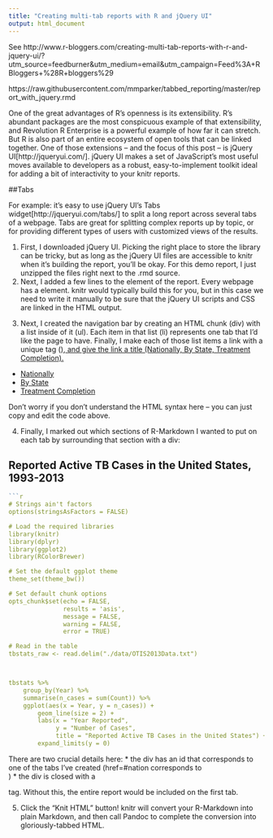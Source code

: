 ```yaml
---
title: "Creating multi-tab reports with R and jQuery UI"
output: html_document
---
```


See http://www.r-bloggers.com/creating-multi-tab-reports-with-r-and-jquery-ui/?utm_source=feedburner&utm_medium=email&utm_campaign=Feed%3A+RBloggers+%28R+bloggers%29

https://raw.githubusercontent.com/mmparker/tabbed_reporting/master/report_with_jquery.rmd

One of the great advantages of R's openness is its extensibility. R's abundant  packages are the most conspicuous example of that extensibility, and Revolution R Enterprise is a powerful example of how far it can stretch. But R is also part of an entire ecosystem of open tools that can be linked together.  One of those extensions – and the focus of this post – is jQuery UI[http://jqueryui.com/]. jQuery UI makes a set of JavaScript's most useful moves available to developers as a robust, easy-to-implement toolkit ideal for adding a bit of interactivity to your knitr reports.

##Tabs

For example: it's easy to use jQuery UI's Tabs widget[http://jqueryui.com/tabs/] to split a long report across several tabs of a webpage. Tabs are great for splitting complex reports up by topic, or for providing different types of users with customized views of the results.

1. First, I downloaded jQuery UI. Picking the right place to store the library can be tricky, but as long as the jQuery UI files are accessible to knitr when it's building the report, you'll be okay. For this demo report, I just unzipped  the files right next to the .rmd source.
2. Next, I added a few lines to the <head> element of the report. Every webpage has a <head> element. knitr would typically build this for you, but in this case we need to write it manually to be sure that the jQuery UI scripts and CSS are linked in the HTML output.

<head>
  <meta charset="utf-8">
  <title>Reported Active Tuberculosis Cases in the United States, 1993-2013</title>
  <link rel="stylesheet" href="jquery/jquery-ui.min.css">
  <script src="jquery/external/jquery/jquery.js"></script>
  <script src="jquery/jquery-ui.js"></script>
  <script>
  $(function() {
    $( "#tabs" ).tabs();
  });
  </script>
</head>

3. Next, I created the navigation bar by creating an HTML chunk (div) with a list inside of it (ul). Each item in that list (li) represents one tab that I'd like the page to have. Finally, I make each of those list items a link with a unique tag (<a href="#nation">), and give the link a title (Nationally, By State, Treatment Completion).

<div id="tabs">
<ul>
<li><a href="#nation">Nationally</a></li>
<li><a href="#states">By State</a></li>
<li><a href="#treatment">Treatment Completion</a></li>
</ul>

Don't worry if you don't understand the HTML syntax here – you can just copy and edit the code above.

4. Finally, I marked out which sections of R-Markdown I wanted to put on each tab by surrounding that section with a div:

<div id="nation">

## Reported Active TB Cases in the United States, 1993-2013

```r
```r

# Strings ain't factors
options(stringsAsFactors = FALSE)

# Load the required libraries
library(knitr)
library(dplyr)
library(ggplot2)
library(RColorBrewer)

# Set the default ggplot theme
theme_set(theme_bw())

# Set default chunk options
opts_chunk$set(echo = FALSE,
               results = 'asis',
               message = FALSE,
               warning = FALSE,
               error = TRUE)

# Read in the table
tbstats_raw <- read.delim("./data/OTIS2013Data.txt")



tbstats %>% 
    group_by(Year) %>% 
    summarise(n_cases = sum(Count)) %>% 
    ggplot(aes(x = Year, y = n_cases)) +
        geom_line(size = 2) +
        labs(x = "Year Reported",
             y = "Number of Cases",
             title = "Reported Active TB Cases in the United States") +
        expand_limits(y = 0)


```

</div>


There are two crucial details here:
* the div has an id that corresponds to one of the tabs I've created (href=#nation corresponds to <div id="nation">)
* the div is closed with a </div> tag. Without this, the entire report would be included on the first tab.

5. Click the "Knit HTML" button! knitr will convert your R-Markdown into plain Markdown, and then call Pandoc to complete the conversion into gloriously-tabbed HTML.




